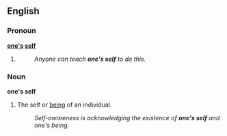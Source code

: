 ==English==

===Pronoun===
'''[[one's]] [[self]]'''

# {{obsolete spelling of|oneself}}
#:''Anyone can teach '''one's self''' to do this.''

===Noun===
{{rfc-xphrase|Noun phrase}}
'''one's self'''

# The self or [[being]] of an individual.
#:''Self-awareness is acknowledging the existence of '''one's self''' and one's being.''